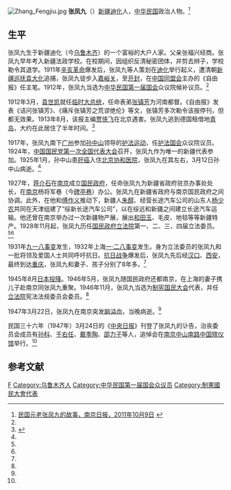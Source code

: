 [[File:Zhang_Fengjiu.jpg|thumb]]
'''张凤九'''（{{bd|1882年||1947年|}}）[[新疆|新疆]][[迪化|迪化]]人，[[中华民国|中华民国]]政治人物。<ref name=njrb>[http://njrb.njnews.cn/html/2011-10/09/content_1032051.htm 民国元老张凤九的故事，南京日报，2011年10月9日] {{webarchive|url=https://web.archive.org/web/20111016084511/http://njrb.njnews.cn/html/2011-10/09/content_1032051.htm |date=2011年10月16日 }}</ref>

==生平==
张凤九生于新疆迪化（今[[乌鲁木齐|乌鲁木齐]]）的一个富裕的大户人家。父亲张福兴经商。张凤九早年考入新疆法政学校。在校期间，因组织反清秘密团体，并剪去辫子，学校勒令其退学。1911年[[辛亥革命|辛亥革命]]爆发后，张凤九等人策划在[[迪化|迪化]]举行起义，遭清朝[[新疆巡抚|新疆巡抚]][[袁大化|袁大化]]追捕，张凤九徒步入[[嘉峪关|嘉峪关]]，至[[开封|开封]]，在[[中国同盟会|中国同盟会]]主办的《自由报》任主笔。1912年，张凤九当选为[[中华民国第一届国会|中华民国第一届国会]]众议院候补议员。<ref name=njrb/>

1912年3月，[[袁世凯|袁世凯]]就任[[临时大总统|临时大总统]]，任命表弟[[张镇芳|张镇芳]]为河南都督。《自由报》发表《诘问张镇芳》、《痛斥张镇芳之荒谬绝伦》等文，张镇芳多次勒令该报停刊，但都无效果。1913年8月，该报主编[[贾侠飞|贾侠飞]]在北京遇害。张凤九逃到德国租借地[[青岛|青岛]]，大约在此居住了半年时间。<ref name=bdw>{{Cite web |url=http://news.bandao.cn/news_html/201110/20111010/news_20111010_1641517.shtml |title=后裔讲述:张凤九1912年来青避难 曾杖打汪精卫，半岛网，2011-10-10 |accessdate=2013-06-08 |archive-date=2011-10-20 |archive-url=https://web.archive.org/web/20111020065404/http://news.bandao.cn/news_html/201110/20111010/news_20111010_1641517.shtml |dead-url=no }}</ref>

1917年，张凤九南下[[广州|广州]]参加[[孙中山|孙中山]]领导的[[护法运动|护法运动]]，任[[护法国会|护法国会]]众议院议员。1924年，[[中国国民党第一次全国代表大会|中国国民党第一次全国代表大会]]召开，张凤九作为唯一的新疆代表参加。1925年1月，孙中山患[[肝癌|肝癌]]入住[[北京协和医院|北京协和医院]]，张凤九在其左右，3月12日孙中山病逝。<ref name=njrb/>

1927年，[[蒋介石|蒋介石]]在[[南京|南京]]成立[[南京国民政府|国民政府]]，任命张凤九为新疆省政府驻京办事处处长，在[[南京|南京]]杨将军巷（今[[碑亭巷|碑亭巷]]）办公。张凤九在新疆省政府与南京国民政府之间协调。此外，在他和[[傅作义|傅作义]]推动下，新疆人[[朱醇|朱醇]]、经营长途汽车公司的山东人[[杨少农|杨少农]]共同在天津组建了“绥新长途汽车公司”，以在绥远和新疆之间建立长途汽车运输。他还曾在南京举办过一次新疆物产展，展出[[和田玉|和田玉]]、毛皮、地毯等等新疆特产。1928年11月起，张凤九历任[[国民政府|国民政府]][[立法院|立法院]]第一、二、三、四届立法委员。<ref name=njrb/><ref name=bdw/>

1931年[[九一八事变|九一八事变]]发生，1932年上海[[一·二八事变|一·二八事变]]发生。身为立法委员的张凤九和一批将领及爱国人士共同呼吁抗日。[[抗日战争|抗日战争]]爆发后，张凤九先后经[[汉口|汉口]]、[[西安|西安]]，最终到达[[重庆|重庆]]，张凤九和妻子、孩子分别了8年多。<ref name=njrb/>

1945年8月[[日本投降|日本投降]]。1946年5月，张凤九随国民政府还都南京，在上海的妻子携儿子赴南京同张凤九重聚。1946年11月，张凤九当选为[[制宪国民大会|制宪国民大会]]代表，并任[[立法院|立法院]]宪法法规委员会委员。<ref name=njrb/>

1947年3月22日，张凤九在南京突发[[脑溢血|脑溢血]]，当晚病逝。<ref name=njrb/>

民国三十六年（1947年）3月24日的《[[中央日报|中央日报]]》刊登了张凤九的讣告，治丧委员会成员有[[孙科|孙科]]、[[于右任|于右任]]、[[戴季陶|戴季陶]]、[[邵力子|邵力子]]等人，追悼会在[[南京|南京]][[中山南路|中山南路]][[中国殡仪馆|中国殡仪馆]]举行。<ref name=njrb/>

==参考文献==
{{reflist}}

{{第1屆中華民國訓政時期立法委員名單}}
{{第2屆中華民國訓政時期立法委員名單}}
{{第3屆中華民國訓政時期立法委員名單}}
{{第4屆中華民國訓政時期立法委員名單}}
{{DEFAULTSORT:Zhang张}}
[[Category:张姓|F]]
[[Category:乌鲁木齐人|Category:乌鲁木齐人]]
[[Category:中华民国第一届国会众议员|Category:中华民国第一届国会众议员]]
[[Category:制憲國民大會代表|Category:制憲國民大會代表]]